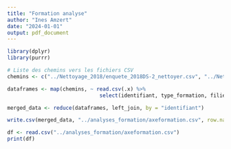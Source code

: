 ```yaml
---
title: "Formation analyse"
author: "Ines Amzert"
date: "2024-01-01"
output: pdf_document
---
```


```r
library(dplyr)
library(purrr)

# Liste des chemins vers les fichiers CSV
chemins <- c("../Nettoyage_2018/enquete_2018DS-2_nettoyer.csv", "../Nettoyage_2019/2019.csv", "../Nettoyage_2020/enquete_2020DS_nettoyer.csv", "../Nettoyage_2021/enquete_2021DS-2_nettoyer.csv", "../Nettoyage_2022/enquete_2022DS-2_nettoyer.csv", "../Nettoyage2023/enquete_2023DS-2_NR2.csv")

dataframes <- map(chemins, ~ read.csv(.x) %>%
                              select(identifiant, type_formation, filiere, date_diplome, emploi_formation, satisfaction_formation, alternance, recommandation_polytech, ig_avantage_double_competence, remuneration_annuelle_brute, prime, remuneration_prime))

merged_data <- reduce(dataframes, left_join, by = "identifiant")

write.csv(merged_data, "../analyses_formation/axeformation.csv", row.names = FALSE)

df <- read.csv("../analyses_formation/axeformation.csv")
print(df)

```

